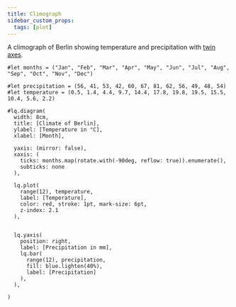 ```yaml
---
title: Climograph
sidebar_custom_props:
  tags: [plot]
---
```


A climograph of Berlin showing temperature and precipitation with [twin axes](/docs/tutorials/axis#independent-axes-twin-axes). 


```example
#let months = ("Jan", "Feb", "Mar", "Apr", "May", "Jun", "Jul", "Aug", "Sep", "Oct", "Nov", "Dec")

#let precipitation = (56, 41, 53, 42, 60, 67, 81, 62, 56, 49, 48, 54)
#let temperature = (0.5, 1.4, 4.4, 9.7, 14.4, 17.8, 19.8, 19.5, 15.5, 10.4, 5.6, 2.2)

#lq.diagram(
  width: 8cm, 
  title: [Climate of Berlin],
  ylabel: [Temperature in °C],
  xlabel: [Month],

  yaxis: (mirror: false),
  xaxis: (
    ticks: months.map(rotate.with(-90deg, reflow: true)).enumerate(),
    subticks: none
  ),

  lq.plot(
    range(12), temperature,
    label: [Temperature],
    color: red, stroke: 1pt, mark-size: 6pt,
    z-index: 2.1
  ),
  

  lq.yaxis(
    position: right,
    label: [Precipitation in mm],
    lq.bar(
      range(12), precipitation,
      fill: blue.lighten(40%),
      label: [Precipitation]
    ),
  ),
  
)
```
